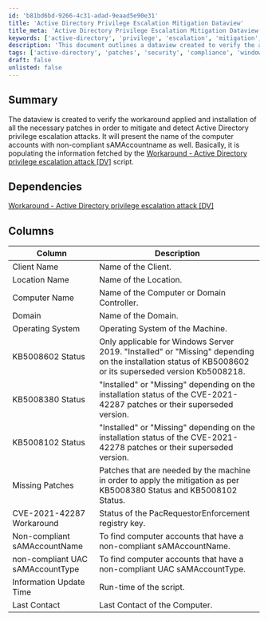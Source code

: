 ```yaml
---
id: 'b81bd6bd-9266-4c31-adad-9eaad5e90e31'
title: 'Active Directory Privilege Escalation Mitigation Dataview'
title_meta: 'Active Directory Privilege Escalation Mitigation Dataview'
keywords: ['active-directory', 'privilege', 'escalation', 'mitigation', 'patches', 'compliance']
description: 'This document outlines a dataview created to verify the applied workaround and installation of necessary patches to mitigate and detect Active Directory privilege escalation attacks. It provides a comprehensive overview of computer accounts with non-compliant sAMAccountnames and details about patch statuses.'
tags: ['active-directory', 'patches', 'security', 'compliance', 'windows']
draft: false
unlisted: false
---
```

## Summary

The dataview is created to verify the workaround applied and installation of all the necessary patches in order to mitigate and detect Active Directory privilege escalation attacks. It will present the name of the computer accounts with non-compliant sAMAccountname as well. Basically, it is populating the information fetched by the [Workaround - Active Directory privilege escalation attack [DV]](https://proval.itglue.com/DOC-5078775-8930107) script.

## Dependencies

[Workaround - Active Directory privilege escalation attack [DV]](https://proval.itglue.com/DOC-5078775-8930107)

## Columns

| Column                              | Description                                                                                                                                       |
|-------------------------------------|---------------------------------------------------------------------------------------------------------------------------------------------------|
| Client Name                         | Name of the Client.                                                                                                                             |
| Location Name                       | Name of the Location.                                                                                                                           |
| Computer Name                       | Name of the Computer or Domain Controller.                                                                                                      |
| Domain                              | Name of the Domain.                                                                                                                             |
| Operating System                    | Operating System of the Machine.                                                                                                                |
| KB5008602 Status                    | Only applicable for Windows Server 2019. "Installed" or "Missing" depending on the installation status of KB5008602 or its superseded version Kb5008218. |
| KB5008380 Status                    | "Installed" or "Missing" depending on the installation status of the CVE-2021-42287 patches or their superseded version.                      |
| KB5008102 Status                    | "Installed" or "Missing" depending on the installation status of the CVE-2021-42278 patches or their superseded version.                      |
| Missing Patches                     | Patches that are needed by the machine in order to apply the mitigation as per KB5008380 Status and KB5008102 Status.                          |
| CVE-2021-42287 Workaround           | Status of the PacRequestorEnforcement registry key.                                                                                            |
| Non-compliant sAMAccountName       | To find computer accounts that have a non-compliant sAMAccountName.                                                                            |
| non-compliant UAC sAMAccountType   | To find computer accounts that have a non-compliant UAC sAMAccountType.                                                                        |
| Information Update Time             | Run-time of the script.                                                                                                                         |
| Last Contact                        | Last Contact of the Computer.                                                                                                                   |













